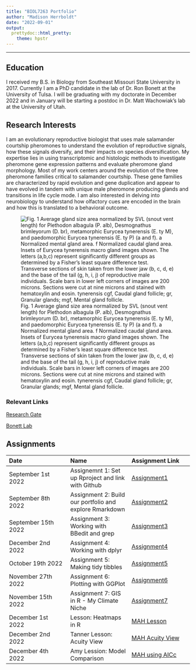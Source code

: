 ```yaml
---
title: "BIOL7263 Portfolio"
author: "Madison Herrboldt"
date: "2022-09-01"
output: 
  prettydoc::html_pretty: 
    theme: hpstr
---
```



___

## Education
I received my B.S. in Biology from Southeast Missouri State University in 2017. Currently I am a PhD candidate in the lab of Dr. Ron Bonett at the University of Tulsa. I will be graduating with my doctorate in December 2022 and in January will be starting a postdoc in Dr. Matt Wachowiak's lab at the University of Utah.

## Research Interests
I am an evolutionary reproductive biologist that uses male salamander courtship pheromones to understand the evolution of reproductive signals, how these signals diversify, and their impacts on species diversification. My expertise lies in using transcriptomic and histologic methods to investigate pheromone gene expression patterns and evaluate pheromone gland morphology. Most of my work centers around the evolution of the three pheromone families critical to salamander courtship. These gene families are characterized by rapid evolution and gene duplication and appear to have evolved in tandem with unique male pheromone producing glands and transitions in life cycle mode. I am also interested in delving into neurobiology to understand how olfactory cues are encoded in the brain and how this is translated to a behavioral outcome. 

![Fig. 1 Average gland size area normalized by SVL (snout vent length) for Plethodon albagula (P. alb), Desmognathus brimleyorum (D. br), metamorphic Eurycea tynerensis (E. ty M), and paedomorphic Eurycea tynerensis (E. ty P) (a and f). a Normalized mental gland area. f Normalized caudal gland area. Insets of Eurycea tynerensis macro gland images shown. The letters (a,b,c) represent significantly different groups as determined by a Fisher’s least square difference test. Transverse sections of skin taken from the lower jaw (b, c, d, e) and the base of the tail (g, h, i, j) of reproductive male individuals. Scale bars in lower left corners of images are 200 microns. Sections were cut at nine microns and stained with hematoxylin and eosin. tynerensis cgf, Caudal gland follicle; gr, Granular glands; mgf, Mental gland follicle.](Picture1.jpg)

### Relevant Links
[Research Gate](https://www.researchgate.net/profile/Madison-Herrboldt)

[Bonett Lab](https://ronbonett.weebly.com/)

## Assignments
| Date | Name | Assignment Link | 
| :---- | :---- | :---- |
| September 1st 2022 | Assignemnt 1: Set up Rproject and link with Github | [Assignment1](Assignments/Assignment1_MAH.html) |
| September 8th 2022  | Assignment 2: Build our portfolio and explore Rmarkdown  | [Assignment2](index.html) |
| September 15th 2022 | Assignment 3: Working with BBedit and grep | [Assignment3](Assignments/Assignment3_MAH.html) |
| December 2nd 2022 | Assignment 4: Working with dplyr | [Assignment4](Assignments/Assignment4_MAH.html) |
| October 19th 2022 | Assignment 5: Making tidy tibbles | [Assignment5](Assignments/Assignment5_MAH.html)
| November 27th 2022| Assignment 6: Plotting with GGPlot | [Assignment6](Assignments/Assignment6_MAH.html)
| November 15th 2022 | Assignment 7: GIS in R - My Climate Niche | [Assignment7](Assignments/Assignment7_MAH.html) |
| December 1st 2022 | Lesson: Heatmaps in R | [MAH Lesson](My_Lesson_Heatmaps/MAH_Heatmap_Lesson.html) |
| December 2nd 2022 | Tanner Lesson: Acuity View | [MAH Acuity View](Assignments/Acuity_View_MAH.html) |
| December 4th 2022 | Amy Lession: Model Comparison | [MAH using AICc](Assignments/Model_Comparison_MAH.html)


